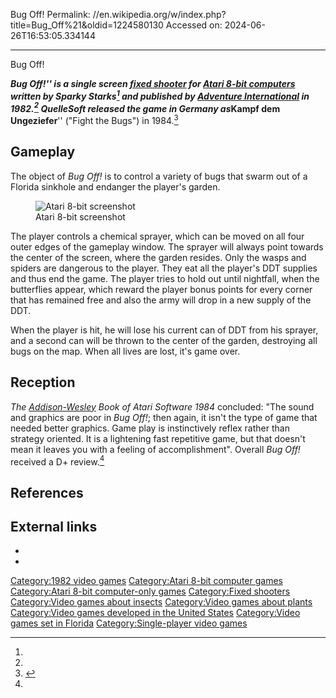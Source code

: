 Bug Off!
Permalink: //en.wikipedia.org/w/index.php?title=Bug_Off%21&oldid=1224580130
Accessed on: 2024-06-26T16:53:05.334144



------
Bug Off!
{{short description|1982 video game}}
{{Infobox video game
| title = Bug Off!
| image = Bug-off-atari-8-bit-front-cover-FAIR-USE.jpg
| caption=
| designer = Sparky Starks
| publisher = [[Adventure International]]<br>QuelleSoft<ref name=am_kampf/>
| engine =
| released = '''1982:''' Adventure International<br>'''1984:''' QuelleSoft
| genre = [[Fixed shooter]]
| modes = [[Single-player video game|Single-player]]
| platforms = [[Atari 8-bit]]
}}

'''''Bug Off!''''' is a single screen [[fixed shooter]] for [[Atari 8-bit computers]] written by Sparky Starks<ref name=giantlist/> and published by [[Adventure International]] in 1982.<ref name="atarimania"/> QuelleSoft released the game in Germany as '''''Kampf dem Ungeziefer''''' ("Fight the Bugs") in 1984.<ref name="am_kampf">{{cite web |title=Kampf dem Ungeziefer |url=http://www.atarimania.com/game-atari-400-800-xl-xe-kampf-dem-ungeziefer_15743.html |website=Atari Mania}}</ref>

==Gameplay==
The object of ''Bug Off!'' is to control a variety of bugs that swarm out of a Florida sinkhole and endanger the player's garden.

[[Image:Bug-off-atari-8-bit-screenshot-fair-use.png|thumb|left|Atari 8-bit screenshot]]

The player controls a chemical sprayer, which can be moved on all four outer edges of the gameplay window. The sprayer will always point towards the center of the screen, where the garden resides. Only the wasps and spiders are dangerous to the player. They eat all the player's DDT supplies and thus end the game. The player tries to hold out until nightfall, when the butterflies appear, which reward the player bonus points for every corner that has remained free and also the army will drop in a new supply of the DDT.

When the player is hit, he will lose his current can of DDT from his sprayer, and a second can will be thrown to the center of the garden, destroying all bugs on the map. When all lives are lost, it's game over.

==Reception==
''The [[Addison-Wesley]] Book of Atari Software 1984'' concluded: "The sound and graphics are poor in ''Bug Off!''; then again, it isn't the type of game that needed better graphics. Game play is instinctively reflex rather than strategy oriented. It is a lightening fast repetitive game, but that doesn't mean it leaves you with a feeling of accomplishment". Overall ''Bug Off!'' received a D+ review.<ref name=wesley/>

== References ==
{{Reflist|refs=
<ref name=wesley>{{cite book |editor1-last=Wells |editor1-first=Robert P. |editor2-last=Rochowansky |editor2-first=Sandra |editor3-last=Mellin |editor3-first=Michael F. |editor4-last=Stanton |editor4-first=Jeffrey |date=1984|title=Addison Wesley Book Of Atari Software 1984 |publisher=[[Addison-Wesley]] |isbn=((0-201-16465-X)) |page=112 |chapter-url=https://archive.org/details/addison-wesley-book-of-atari-software-1984/page/n111/mode/2up |chapter=Shoot 'Em-Up Arcade Games}}</ref>
<ref name="giantlist">{{cite web|title=The Giant List of Classic Game Programmers|url=https://dadgum.com/giantlist/#S |last1=Hague |first1=James}}</ref>
<ref name="atarimania">{{Cite web|title=Bug Off!|url=http://www.atarimania.com/game-atari-400-800-xl-xe-bug-off_818.html|access-date=2021-01-22|website=Atari Mania}}</ref>
}}

==External links==
* {{atarimania|id=818}}
* {{Internet Archive game|id=a8b_Bug_Off_1982_Adventure_International_US}}

[[Category:1982 video games]]
[[Category:Atari 8-bit computer games]]
[[Category:Atari 8-bit computer-only games]]
[[Category:Fixed shooters]]
[[Category:Video games about insects]]
[[Category:Video games about plants]]
[[Category:Video games developed in the United States]]
[[Category:Video games set in Florida]]
[[Category:Single-player video games]]